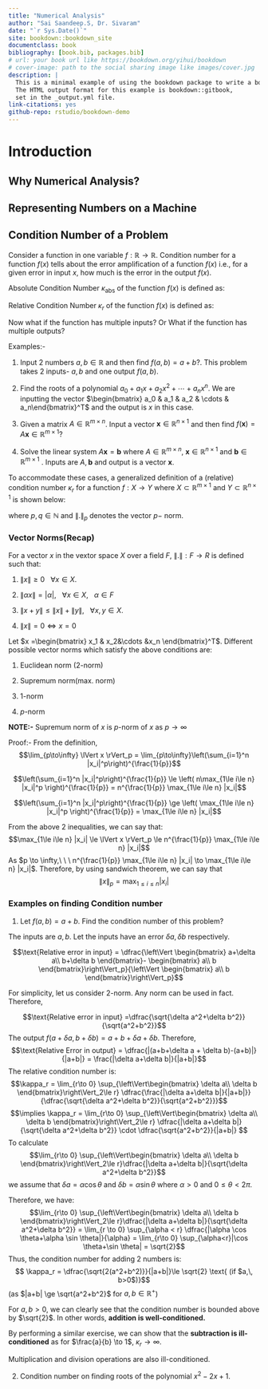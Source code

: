 ```yaml
--- 
title: "Numerical Analysis"
author: "Sai Saandeep.S, Dr. Sivaram"
date: "`r Sys.Date()`"
site: bookdown::bookdown_site
documentclass: book
bibliography: [book.bib, packages.bib]
# url: your book url like https://bookdown.org/yihui/bookdown
# cover-image: path to the social sharing image like images/cover.jpg
description: |
  This is a minimal example of using the bookdown package to write a book.
  The HTML output format for this example is bookdown::gitbook,
  set in the _output.yml file.
link-citations: yes
github-repo: rstudio/bookdown-demo
---
```


# Introduction

<!-- This is a _sample_ book written in **Markdown**. You can use anything that Pandoc's Markdown supports; for example, a math equation $a^2 + b^2 = c^2$. -->

## Why Numerical Analysis?

## Representing Numbers on a Machine



## Condition Number of a Problem
Consider a function in one variable $f:\mathbb{R}\to\mathbb{R}$.
Condition number for a function $f(x)$ tells about the error amplification of a function $f(x)$ i.e., for a given error in input $x$, how much is the error in the output $f(x)$.

Absolute Condition Number $\kappa_{\text{abs}}$ of the function $f(x)$ is defined as:
\begin{equation}
\kappa_{\text{abs}} = \frac{\text{Absolute Change in Output}}{\text{Absolute Change in Input}} = \lim_{\delta x \to 0} \left\lvert{\frac{f(x+\delta x)-f(x)}{x+\delta x - x}}\right\rvert = \left\lvert{f'(x)}\right\rvert
\end{equation}

Relative Condition Number $\kappa_{r}$ of the function $f(x)$ is defined as:
\begin{equation}
\kappa_{r} = \frac{\text{Relative Change in Output}}{\text{Relative Change in Input}} = \lim_{\delta x \to 0} \frac{\left\lvert{\frac{f(x+\delta x)-f(x)}{f(x)}}\right\rvert}{\left\lvert{\frac{x+\delta x - x}{x}}\right\rvert} = \left\lvert{\frac{x}{f(x)}f'(x)}\right\rvert
\end{equation}

Now what if the function has multiple inputs? Or What if the function has multiple outputs?

Examples:-

1. Input 2 numbers $a,b\in\mathbb{R}$ and then find $f(a,b) = a+b$?. This problem takes 2 inputs- $a, b$ and one output $f(a,b)$.

2. Find the roots of a polynomial $a_0+a_1x+a_2x^2+\cdots+ a_nx^n$. We are inputting the vector $\begin{bmatrix} a_0 & a_1 & a_2 & \cdots & a_n\end{bmatrix}^T$ and the output is $x$ in this case.

3. Given a matrix $A\in\mathbb{R}^{m\times n}$. Input a vector  $\mathbf{x}\in\mathbb{R}^{n\times 1}$ and then find $f(\mathbf{x}) = A\mathbf{x} \in \mathbb{R}^{m\times 1}$?

4. Solve the linear system $A\mathbf{x}=\mathbf{b}$ where $A\in\mathbb{R}^{m\times n}$, $\mathbf{x}\in\mathbb{R}^{n\times 1}$ and $\mathbf{b}\in\mathbb{R}^{m\times 1}$ . Inputs are $A, \mathbf{b}$ and output is a vector $\mathbf{x}$. 

To accommodate these cases, a generalized definition of a (relative) condition number $\kappa_r$ for a function $f:X\to Y$ where $X \subset \mathbb{R}^{m\times 1}$ and $Y \subset \mathbb{R}^{n\times 1}$ is shown below:
\begin{equation}
  \kappa_r = \lim_{r\to 0} \sup_{\lVert x \rVert_q \le r} \frac{\frac{\lVert f(x+\delta x)-f(x) \rVert_p}{\lVert f(x) \rVert_p}}{\frac{\lVert \delta x \rVert_q}{\lVert x \rVert_q}}
\end{equation}

where $p,q \in \mathbb{N}$ and $\lVert . \rVert_p$ denotes the vector $p-$ norm.

### Vector Norms(Recap)

For a vector $x$ in the vextor space $X$ over a field  $F$, $\lVert . \rVert:F\to R$ is defined such that:

1. $\lVert x \rVert\ge 0 \ \ \ \forall x \in X$.

2. $\lVert \alpha x \rVert = \left\lvert{\alpha}\right\rvert, \ \ \ \forall x \in X, \ \ \ \alpha \in F$

3. $\lVert x+y \rVert \le \lVert x \rVert+\lVert y \rVert, \  \ \ \forall x,y \in X$.

4. $\lVert x \rVert = 0 \Longleftrightarrow x = 0$

Let $x =\begin{bmatrix} x_1 & x_2&\cdots &x_n \end{bmatrix}^T$. Different possible vector norms which satisfy the above conditions are:

1. Euclidean norm (2-norm)
\begin{equation}
\lVert x \rVert_2 = \sqrt{x_1^2+x_2^2+\cdots+x_n^2}
\end{equation}

2. Supremum norm(max. norm)
\begin{equation}
\lVert x \rVert_{\max} = \lVert x \rVert_{\infty} = \max_{1\le i\le n} |x_i|
\end{equation}

3. 1-norm
\begin{equation}
\lVert x \rVert_1 = \sum_{i=1}^n |x_i|
\end{equation}

4. $p$-norm
\begin{equation}
\lVert x \rVert_{p} = \left(\sum_{i=1}^n |x_i|^p\right)^{\frac{1}{p}}
\end{equation}

**NOTE:-** Supremum norm of $x$ is $p$-norm of $x$ as $p\to\infty$

Proof:- From the definition, $$\lim_{p\to\infty} \lVert x \rVert_p = \lim_{p\to\infty}\left(\sum_{i=1}^n |x_i|^p\right)^{\frac{1}{p}}$$

$$\left(\sum_{i=1}^n |x_i|^p\right)^{\frac{1}{p}} \le \left( n\max_{1\le i\le n} |x_i|^p \right)^{\frac{1}{p}} = n^{\frac{1}{p}} \max_{1\le i\le n} |x_i|$$ 

$$\left(\sum_{i=1}^n |x_i|^p\right)^{\frac{1}{p}} \ge \left( \max_{1\le i\le n} |x_i|^p \right)^{\frac{1}{p}} = \max_{1\le i\le n} |x_i|$$

From the above 2 inequalities, we can say that:
$$\max_{1\le i\le n} |x_i| \le \lVert x \rVert_p \le n^{\frac{1}{p}} \max_{1\le i\le n} |x_i|$$
As $p \to \infty,\ \   \ n^{\frac{1}{p}} \max_{1\le i\le n} |x_i| \to \max_{1\le i\le n} |x_i|$. Therefore, by using sandwich theorem, we can say that $$\lVert x \rVert_p = \max_{1\le i\le n} |x_i|$$


### Examples on finding Condition number

1. Let $f(a,b) = a+b$. Find the condition number of this problem? 

The inputs are $a,\, b$. Let the inputs have an error $\delta a,\, \delta b$ respectively. 

$$\text{Relative error in input} = \dfrac{\left\Vert \begin{bmatrix} a+\delta a\\ b+\delta b \end{bmatrix}- \begin{bmatrix} a\\  b \end{bmatrix}\right\Vert_p}{\left\Vert \begin{bmatrix} a\\ b \end{bmatrix}\right\Vert_p}$$

For simplicity, let us consider 2-norm. Any norm can be used in fact. Therefore,

$$\text{Relative error in input} =\dfrac{\sqrt{\delta a^2+\delta b^2}}{\sqrt{a^2+b^2}}$$
The output $f(a+\delta a,b+\delta b) = a+b+\delta a+\delta b$. Therefore,
$$\text{Relative Error in output} = \dfrac{|(a+b+\delta a + \delta b)-(a+b)|}{|a+b|} = \frac{|\delta a+\delta b|}{|a+b|}$$
The relative condition number is:
$$\kappa_r = \lim_{r\to 0} \sup_{\left\Vert\begin{bmatrix} \delta a\\ \delta b \end{bmatrix}\right\Vert_2\le r} \dfrac{\frac{|\delta a+\delta b|}{|a+b|}}{\dfrac{\sqrt{\delta a^2+\delta b^2}}{\sqrt{a^2+b^2}}}$$
$$\implies \kappa_r = \lim_{r\to 0} \sup_{\left\Vert\begin{bmatrix} \delta a\\ \delta b \end{bmatrix}\right\Vert_2\le r} \dfrac{|\delta a+\delta b|}{\sqrt{\delta a^2+\delta b^2}} \cdot \dfrac{\sqrt{a^2+b^2}}{|a+b|} $$
To calculate $$\lim_{r\to 0} \sup_{\left\Vert\begin{bmatrix} \delta a\\ \delta b \end{bmatrix}\right\Vert_2\le r}\dfrac{|\delta a+\delta b|}{\sqrt{\delta a^2+\delta b^2}}$$ we assume that $\delta a = \alpha \cos \theta$ and $\delta b = \alpha \sin \theta$ where $\alpha>0$ and $0\le\theta<2\pi$. 

Therefore, we have:
$$\lim_{r\to 0} \sup_{\left\Vert\begin{bmatrix} \delta a\\ \delta b \end{bmatrix}\right\Vert_2\le r}\dfrac{|\delta a+\delta b|}{\sqrt{\delta a^2+\delta b^2}} = \lim_{r \to 0} \sup_{\alpha < r} \dfrac{|\alpha \cos \theta+\alpha \sin \theta|}{\alpha} = \lim_{r\to 0} \sup_{\alpha<r}|\cos \theta+\sin \theta| = \sqrt{2}$$
Thus, the condition number for adding 2 numbers is:
$$ \kappa_r = \dfrac{\sqrt{2(a^2+b^2)}}{|a+b|}\le \sqrt{2} \text{ (if $a,\, b>0$)}$$
(as $|a+b| \ge \sqrt{a^2+b^2}$ for $a,b \in \mathbb{R}^+$)

For $a,b>0$, we can clearly see that the condition number is bounded above by $\sqrt{2}$. In other words, **addition is well-conditioned.**

By performing a similar exercise, we can show that the **subtraction is ill-conditioned** as for $\frac{a}{b} \to 1$, $\kappa_r \to \infty$. 

Multiplication and division operations are also ill-conditioned.

2. Condition number on finding roots of the polynomial $x^2-2x+1$.


<!-- Each **bookdown** chapter is an .Rmd file, and each .Rmd file can contain one (and only one) chapter. A chapter *must* start with a first-level heading: `# A good chapter`, and can contain one (and only one) first-level heading. -->

<!-- Use second-level and higher headings within chapters like: `## A short section` or `### An even shorter section`. -->

<!-- The `index.Rmd` file is required, and is also your first book chapter. It will be the homepage when you render the book. -->

<!-- ## Render book -->

<!-- You can render the HTML version of this example book without changing anything: -->

<!-- 1. Find the **Build** pane in the RStudio IDE, and -->

<!-- 1. Click on **Build Book**, then select your output format, or select "All formats" if you'd like to use multiple formats from the same book source files. -->

<!-- Or build the book from the R console: -->

<!-- ```{r, eval=FALSE} -->
<!-- bookdown::render_book() -->
<!-- ``` -->

<!-- To render this example to PDF as a `bookdown::pdf_book`, you'll need to install XeLaTeX. You are recommended to install TinyTeX (which includes XeLaTeX): <https://yihui.org/tinytex/>. -->

<!-- ## Preview book -->

<!-- As you work, you may start a local server to live preview this HTML book. This preview will update as you edit the book when you save individual .Rmd files. You can start the server in a work session by using the RStudio add-in "Preview book", or from the R console: -->

<!-- ```{r eval=FALSE} -->
<!-- bookdown::serve_book() -->
<!-- ``` -->


<!-- ```{r include=FALSE} -->
<!-- # automatically create a bib database for R packages -->
<!-- knitr::write_bib(c( -->
<!--   .packages(), 'bookdown', 'knitr', 'rmarkdown' -->
<!-- ), 'packages.bib') -->
<!-- ``` -->
